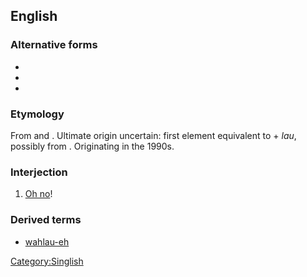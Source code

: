 {{also|wahlau}}

==English==

===Alternative forms===
* {{l|en|wahlau}}
* {{l|en|walao}}
* {{l|en|walau}}

===Etymology===
From {{etyl|nan-teo|en}} and {{etyl|nan-hok|en}}. Ultimate origin uncertain: first element equivalent to {{etyl|nan-hok|en}} {{zh-l|[[我]]|tr=góa|my}} + ''lau'', possibly from {{zh-l|[[老爸]]|tr=lāu-pē|father}}. Originating in the 1990s.

===Interjection===
{{en-interj}}

# {{lb|en|Singapore|informal}} [[oh no|Oh no]]!

===Derived terms===
* [[wahlau-eh]]

[[Category:Singlish]]